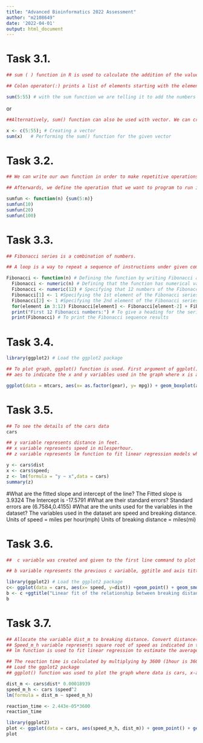 ---
title: "Advanced Bioinformatics 2022 Assessment"
author: "m2108649"
date: '2022-04-01'
output: html_document
---

# Task 3.1.
```{r}
## sum ( ) function in R is used to calculate the addition of the values presented within the bracket which can be numeric or vectors. 

## Colon operator(:) prints a list of elements starting with the element before the colon to the element after it in other words we add a range.

sum(5:55) # with the sum function we are telling it to add the numbers between the specified range starting from 5 till 55.

```
or 

```{r}
##Alternatively, sum() function can also be used with vector. We can create a vector and call it x and then pass it into sum() function as parameters.

x <- c(5:55); # Creating a vector
sum(x)   # Performing the sum() function for the given vector
```



# Task 3.2.
```{r}
## We can write our own function in order to make repetitive operations using single command. We are defining our function by writing sumfun and the input parameter called 'n' which will be used to feed to the function.

## Afterwards, we define the operation that we want to program to run in the body of the function which is calculating the sum of integers between 5 and n with n being any number, within curly braces ({}). Then the function can be used to do the calculation for n=10, n=20, n=100 in a single command.

sumfun <- function(n) {sum(5:n)}
sumfun(10)
sumfun(20)
sumfun(100)
```



# Task 3.3.
```{r}
## Fibonacci series is a combination of numbers.

## A loop is a way to repeat a sequence of instructions under given commands which will allow us to print part of the code in repetition.The for loop for this example explains that 'for each element that is in the sequence' 

Fibonacci <- function(n) # Defining the function by writing Fibonacci and the input parameter is called n which will be the number of term desired.
  Fibonacci <- numeric(n) # Defining that the function has numerical value and specifying the number of entries to be printed by n
  Fibonacci <- numeric(12) # Specifying that 12 numbers of the Fibonacci series desired
  Fibonacci[1] <- 1 #Specifying the 1st element of the Fibonacci series is 1
  Fibonacci[2] <- 1 #Specifying the 2nd element of the Fibonacci series is 1
  for(element in 3:12) Fibonacci[element] <- Fibonacci[element-2] + Fibonacci[element-1] #In mathematical terms, the sequence of Fn of Fibonacci numbers is defined by the recurrence relation of Fn-1 + Fn-2. So it will print the Fibonacci numbers starting the loop from the 3rd to ending at 12th.
  print("First 12 Fibonacci numbers:") # To give a heading for the series
  print(Fibonacci) # To print the Fibonacci sequence results
```



# Task 3.4.
```{r}
library(ggplot2) # Load the ggplot2 package

## To plot graph, ggplot() function is used. First argument of ggplot() is the dataset(mtcars) to use in the graph.
## aes to indicate the x and y variables used in the graph where x is as.factor(gear) and for y is mpg. The function geom_boxplot is used to create a box plot. ggtitle is used to give a tittle for the graph. Labs is used to change the legend title.

ggplot(data = mtcars, aes(x= as.factor(gear), y= mpg)) + geom_boxplot(aes(fill= as.factor(gear))) + ggtitle("Box plot of Miles per gallon(mpg) vs Number of gears") + labs(fill='Number of gears')
```


 
# Task 3.5.
```{r}
## To see the details of the cars data
cars

## y variable represents distance in feet.
## x variable represents speed in milesperhour.
## z variable represents lm function to fit linear regression models where it includes a formula (y ~ x) and a data to be used.

y <- cars$dist  
x <- cars$speed;
z <- lm(formula = "y ~ x",data = cars)
summary(z)
```
#What are the fitted slope and intercept of the line?
 The Fitted slope is 3.9324
 The Intercept is -17.5791
#What are their standard errors?
Standard errors are (6.7584,0.4155)
#What are the units used for the variables in the dataset? 
The variables used in the dataset are speed and breaking distance.
Units of speed = miles per hour(mph)
Units of breaking distance = miles(mi)



# Task 3.6.
```{r}
##  c variable was created and given to the first line command to plot the graph, ggplot() function is used. First argument of ggplot() is the dataset(cars) to use in the graph.aes to indicate the x and y variables used in the graph where x is speed and for y is distance. The function geom_point is used to create a scatter plot.geom_smooth is used to add another layer onto the plot. 

## b variable represents the previous c variable, ggtitle and axis tittles.

library(ggplot2) # Load the ggplot2 package
c<- ggplot(data = cars, aes(x= speed, y=dist)) +geom_point() + geom_smooth(method ="lm",formula = "y ~ x")
b <- c +ggtitle("Linear fit of the relationship between breaking distance(dist) and speed")+ xlab("speed(milesperhour-mph)")+ ylab("dist(feet-ft)")
b
```



# Task 3.7.
```{r}
## Allocate the variable dist_m to breaking distance. Convert distance(ft) to miles by multiplying it by 0.00018939. (1foot is 0.00018939miles)
## Speed_m_h variable represents square root of speed as indicated in the question.
## lm function is used to fit linear regression to estimate the average reaction time for driver to start breaking.

## The reaction time is calculated by multiplying by 3600 (1hour is 3600seconds)
## Load the ggplot2 package
## ggplot() function was used to plot the graph where data is cars, x-axis is speed_m_h, y-axis is dist_m. geom_point() is used to plot a scatter graph. geom_smooth is used to add the fitted line onto the graph to show the relationship.

dist_m <- cars$dist* 0.00018939
speed_m_h <- cars $speed^2
lm(formula = dist_m ~ speed_m_h)

reaction_time <- 2.443e-05*3600
reaction_time

library(ggplot2)
plot <- ggplot(data = cars, aes(speed_m_h, dist_m)) + geom_point() + geom_smooth(method = "lm", formula = y ~ x) + ggtitle("Regression model between breaking distance and speed")
plot
```



